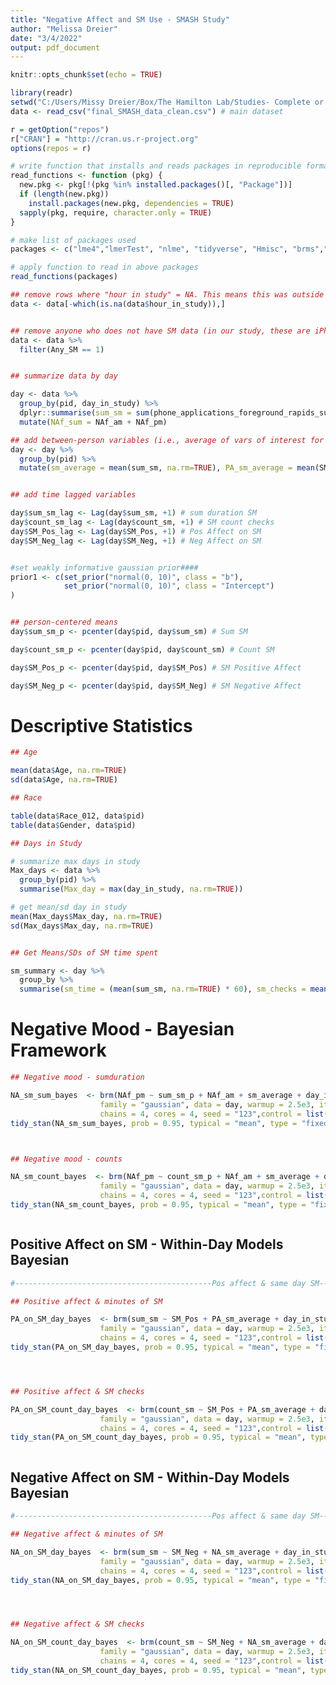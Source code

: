 ```yaml
---
title: "Negative Affect and SM Use - SMASH Study"
author: "Melissa Dreier"
date: "3/4/2022"
output: pdf_document
---
```


```r
knitr::opts_chunk$set(echo = TRUE)
```

```r

library(readr)
setwd("C:/Users/Missy Dreier/Box/The Hamilton Lab/Studies- Complete or Collabs/SMASH Study/Data for analysis")
data <- read_csv("final_SMASH_data_clean.csv") # main dataset


```

```r

r = getOption("repos")
r["CRAN"] = "http://cran.us.r-project.org"
options(repos = r)


```

```r
# write function that installs and reads packages in reproducible format
read_functions <- function (pkg) {
  new.pkg <- pkg[!(pkg %in% installed.packages()[, "Package"])]
  if (length(new.pkg))
    install.packages(new.pkg, dependencies = TRUE)
  sapply(pkg, require, character.only = TRUE)
}

# make list of packages used
packages <- c("lme4","lmerTest", "nlme", "tidyverse", "Hmisc", "brms","ggplot2", "sjstats","sjPlot","bayesplot", "coda", "EMAtools")

# apply function to read in above packages
read_functions(packages)

```


```r

## remove rows where "hour in study" = NA. This means this was outside of the passive monitoring period
data <- data[-which(is.na(data$hour_in_study)),]


## remove anyone who does not have SM data (in our study, these are iPhone users or people whose passive monitoring app did not work during the study period)
data <- data %>%
  filter(Any_SM == 1)


## summarize data by day

day <- data %>%
  group_by(pid, day_in_study) %>%
  dplyr::summarise(sum_sm = sum(phone_applications_foreground_rapids_sumdurationsm, na.rm = TRUE), NAf_am = mean(Mood_1_am, na.rm=TRUE), NAf_pm = sum(Mood_1_pm, na.rm=TRUE), count_sm = sum(phone_applications_foreground_rapids_countsm, na.rm = TRUE), SM_Pos = mean(SMPos_1_pm, na.rm=TRUE), SM_Neg = mean(SMNeg_1_pm, na.rm=TRUE)) %>%
  mutate(NAf_sum = NAf_am + NAf_pm)

## add between-person variables (i.e., average of vars of interest for each participant, rather than participant by day)
day <- day %>%
  group_by(pid) %>%
  mutate(sm_average = mean(sum_sm, na.rm=TRUE), PA_sm_average = mean(SM_Pos, na.rm=TRUE), NA_sm_average = mean(SM_Neg, na.rm=TRUE), count_average = mean(count_sm, na.rm=TRUE))


## add time lagged variables

day$sum_sm_lag <- Lag(day$sum_sm, +1) # sum duration SM
day$count_sm_lag <- Lag(day$count_sm, +1) # SM count checks
day$SM_Pos_lag <- Lag(day$SM_Pos, +1) # Pos Affect on SM
day$SM_Neg_lag <- Lag(day$SM_Neg, +1) # Neg Affect on SM


#set weakly informative gaussian prior####
prior1 <- c(set_prior("normal(0, 10)", class = "b"),
            set_prior("normal(0, 10)", class = "Intercept")
)


## person-centered means
day$sum_sm_p <- pcenter(day$pid, day$sum_sm) # Sum SM

day$count_sm_p <- pcenter(day$pid, day$count_sm) # Count SM

day$SM_Pos_p <- pcenter(day$pid, day$SM_Pos) # SM Positive Affect

day$SM_Neg_p <- pcenter(day$pid, day$SM_Neg) # SM Negative Affect
```

# Descriptive Statistics

```r

## Age

mean(data$Age, na.rm=TRUE)
sd(data$Age, na.rm=TRUE)

## Race

table(data$Race_012, data$pid)
table(data$Gender, data$pid)

## Days in Study

# summarize max days in study
Max_days <- data %>%
  group_by(pid) %>%
  summarise(Max_day = max(day_in_study, na.rm=TRUE))

# get mean/sd day in study
mean(Max_days$Max_day, na.rm=TRUE)
sd(Max_days$Max_day, na.rm=TRUE)


## Get Means/SDs of SM time spent

sm_summary <- day %>%
  group_by %>%
  summarise(sm_time = (mean(sum_sm, na.rm=TRUE) * 60), sm_checks = mean(count_sm, na.rm=TRUE))

```



# Negative Mood - Bayesian Framework
```r

## Negative mood - sumduration

NA_sm_sum_bayes  <- brm(NAf_pm ~ sum_sm_p + NAf_am + sm_average + day_in_study + (1 | pid), prior = prior1,
                    family = "gaussian", data = day, warmup = 2.5e3, iter = 1.5e4, thin = 1, 
                    chains = 4, cores = 4, seed = "123",control = list(adapt_delta = 0.999, max_treedepth = 20))
tidy_stan(NA_sm_sum_bayes, prob = 0.95, typical = "mean", type = "fixed", digits = 3)



## Negative mood - counts

NA_sm_count_bayes  <- brm(NAf_pm ~ count_sm_p + NAf_am + sm_average + day_in_study + (1 | pid), prior = prior1,
                    family = "gaussian", data = day, warmup = 2.5e3, iter = 1.5e4, thin = 1, 
                    chains = 4, cores = 4, seed = "123",control = list(adapt_delta = 0.999, max_treedepth = 20))
tidy_stan(NA_sm_count_bayes, prob = 0.95, typical = "mean", type = "fixed", digits = 3)



```





## Positive Affect on SM - Within-Day Models Bayesian
```r

#--------------------------------------------Pos affect & same day SM------------------------------------------------------------------------------------#

## Positive affect & minutes of SM

PA_on_SM_day_bayes  <- brm(sum_sm ~ SM_Pos + PA_sm_average + day_in_study + (1 | pid), prior = prior1,
                    family = "gaussian", data = day, warmup = 2.5e3, iter = 1.5e4, thin = 1, 
                    chains = 4, cores = 4, seed = "123",control = list(adapt_delta = 0.999, max_treedepth = 20))
tidy_stan(PA_on_SM_day_bayes, prob = 0.95, typical = "mean", type = "fixed", digits = 3)




## Positive affect & SM checks

PA_on_SM_count_day_bayes  <- brm(count_sm ~ SM_Pos + PA_sm_average + day_in_study + (1 | pid), prior = prior1,
                    family = "gaussian", data = day, warmup = 2.5e3, iter = 1.5e4, thin = 1, 
                    chains = 4, cores = 4, seed = "123",control = list(adapt_delta = 0.999, max_treedepth = 20))
tidy_stan(PA_on_SM_count_day_bayes, prob = 0.95, typical = "mean", type = "fixed", digits = 3)



```

## Negative Affect on SM - Within-Day Models Bayesian
```r

#--------------------------------------------Pos affect & same day SM------------------------------------------------------------------------------------#

## Negative affect & minutes of SM

NA_on_SM_day_bayes  <- brm(sum_sm ~ SM_Neg + NA_sm_average + day_in_study + (1 | pid), prior = prior1,
                    family = "gaussian", data = day, warmup = 2.5e3, iter = 1.5e4, thin = 1, 
                    chains = 4, cores = 4, seed = "123",control = list(adapt_delta = 0.999, max_treedepth = 20))
tidy_stan(NA_on_SM_day_bayes, prob = 0.95, typical = "mean", type = "fixed", digits = 3)




## Negative affect & SM checks

NA_on_SM_count_day_bayes  <- brm(count_sm ~ SM_Neg + NA_sm_average + day_in_study + (1 | pid), prior = prior1,
                    family = "gaussian", data = day, warmup = 2.5e3, iter = 1.5e4, thin = 1, 
                    chains = 4, cores = 4, seed = "123",control = list(adapt_delta = 0.999, max_treedepth = 20))
tidy_stan(NA_on_SM_count_day_bayes, prob = 0.95, typical = "mean", type = "fixed", digits = 3)



```








